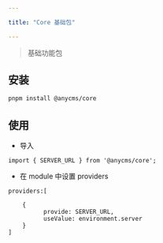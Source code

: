 ```yaml
---

title: "Core 基础包"

---
```

> 基础功能包

## 安装

```bash
pnpm install @anycms/core
```

## 使用
- 导入
```
import { SERVER_URL } from '@anycms/core';

```
- 在 module 中设置 providers
```
providers:[
    
    {
          provide: SERVER_URL,
          useValue: environment.server
    }
]
```